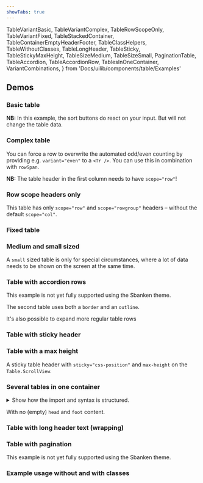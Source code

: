 ```yaml
---
showTabs: true
---
```


  TableVariantBasic,
  TableVariantComplex,
  TableRowScopeOnly,
  TableVariantFixed,
  TableStackedContainer,
  TableContainerEmptyHeaderFooter,
  TableClassHelpers,
  TableWithoutClasses,
  TableLongHeader,
  TableSticky,
  TableStickyMaxHeight,
  TableSizeMedium,
  TableSizeSmall,
  PaginationTable,
  TableAccordion,
  TableAccordionRow,
  TablesInOneContainer,
  VariantCombinations,
} from 'Docs/uilib/components/table/Examples'

## Demos

### Basic table

**NB:** In this example, the sort buttons do react on your input. But will not change the table data.

<TableVariantBasic />

### Complex table

You can force a row to overwrite the automated odd/even counting by providing e.g. `variant="even"` to a `<Tr />`. You can use this in combination with `rowSpan`.

**NB:** The table header in the first column needs to have `scope="row"`!

<TableVariantComplex />

### Row scope headers only

This table has only `scope="row"` and `scope="rowgroup"` headers – without the default `scope="col"`.

<TableRowScopeOnly />

### Fixed table

<TableVariantFixed />

### Medium and small sized

<TableSizeMedium />

A `small` sized table is only for special circumstances, where a lot of data needs to be shown on the screen at the same time.

<TableSizeSmall />

### Table with accordion rows

<VisibilityByTheme visible="sbanken">
  This example is not yet fully supported using the Sbanken theme.
</VisibilityByTheme>

The second table uses both a `border` and an `outline`.

<TableAccordion />

<VisibilityByTheme visible="sbanken">

It's also possible to expand more regular table rows

<TableAccordionRow />

</VisibilityByTheme>

### Table with sticky header

<TableSticky />

### Table with a max height

A sticky table header with `sticky="css-position"` and `max-height` on the `Table.ScrollView`.

<TableStickyMaxHeight />

### Several tables in one container

<details>
  <summary className="dnb-p">
    Show how the import and syntax is structured.
  </summary>
  <TablesInOneContainer />
</details>

<TableStackedContainer />

With no (empty) `head` and `foot` content.

<TableContainerEmptyHeaderFooter />

### Table with long header text (wrapping)

<TableLongHeader />

### Table with pagination

<VisibilityByTheme visible="sbanken">
  This example is not yet fully supported using the Sbanken theme.
</VisibilityByTheme>

<PaginationTable />

### Example usage without and with classes

<TableWithoutClasses />
<TableClassHelpers />

<VisibleWhenVisualTest>
  <VariantCombinations />
</VisibleWhenVisualTest>
